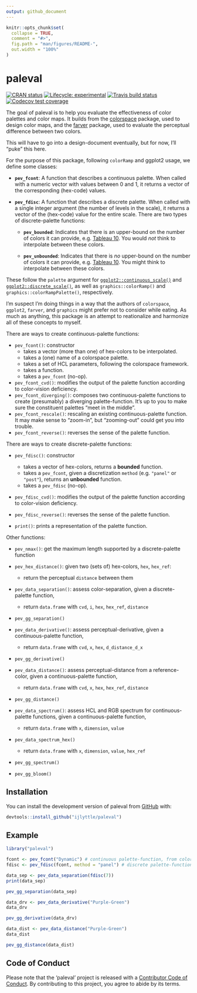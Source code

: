 ```yaml
---
output: github_document
---
```


<!-- README.md is generated from README.Rmd. Please edit that file -->

```r
knitr::opts_chunk$set(
  collapse = TRUE,
  comment = "#>",
  fig.path = "man/figures/README-",
  out.width = "100%"
)
```
# paleval

<!-- badges: start -->
[![CRAN status](https://www.r-pkg.org/badges/version/paleval)](https://CRAN.R-project.org/package=paleval)
[![Lifecycle: experimental](https://img.shields.io/badge/lifecycle-experimental-orange.svg)](https://www.tidyverse.org/lifecycle/#experimental)
[![Travis build status](https://travis-ci.org/ijlyttle/paleval.svg?branch=master)](https://travis-ci.org/ijlyttle/paleval)
[![Codecov test coverage](https://codecov.io/gh/ijlyttle/paleval/branch/master/graph/badge.svg)](https://codecov.io/gh/ijlyttle/paleval?branch=master)
<!-- badges: end -->

The goal of paleval is to help you evaluate the effectiveness of color palettes and color maps. It builds from the [colorspace](http://colorspace.r-forge.r-project.org) package, used to design color maps, and the [farver](https://github.com/thomasp85/farver) package, used to evaluate the perceptual difference between two colors.

This will have to go into a design-document eventually, but for now, I'll "puke" this here.

For the purpose of this package, following `colorRamp` and ggplot2 usage, we define some classes:

- **`pev_fcont`**: A function that describes a continuous palette. When called with a numeric vector with values between 0 and 1, it returns a vector of the corresponding (hex-code) values.

- **`pev_fdisc`**: A function that describes a discrete palette. When called with a single integer argument (the number of levels in the scale), it returns a vector of the (hex-code) value for the entire scale. There are two types of discrete-palette functions:

  - **`pev_bounded`**: Indicates that there is an upper-bound on the number of colors it can provide, e.g. [Tableau 10](https://www.tableau.com/about/blog/2016/7/colors-upgrade-tableau-10-56782). You would *not* think to interpolate between these colors.
  
  - **`pev_unbounded`**: Indicates that there is *no* upper-bound on the number of colors it can provide, e.g. [Tableau 10](https://www.tableau.com/about/blog/2016/7/colors-upgrade-tableau-10-56782). You might think to interpolate between these colors.

These follow the `palette` argument for [`ggplot2::continuous_scale()`](https://ggplot2.tidyverse.org/reference/continuous_scale.html) and [`ggplot2::discrete_scale()`](https://ggplot2.tidyverse.org/reference/discrete_scale.html), as well as `graphics::colorRamp()` and `graphics::colorRampPalette()`, respectively. 

I'm suspect I'm doing things in a way that the authors of `colorspace`, `ggplot2`, `farver`, and `graphics` might prefer not to consider while eating. As much as anything, this package is an attempt to reationalize and harmonize all of these concepts to myself. 

There are ways to create continuous-palette functions:

 * `pev_fcont()`: constructor
    * takes a vector (more than one) of hex-colors to be interpolated. 
    * takes a (one) name of a colorspace palette.
    * takes a set of HCL parameters, following the colorspace framework. 
    * takes a function.
    * takes a `pev_fcont` (no-op).
    
 * `pev_fcont_cvd()`: modifies the output of the palette function according to color-vision deficiency.
 * `pev_fcont_diverging()`: composes two continuous-palette functions to create (presumably) a diverging palette-function. 
   It's up to you to make sure the constituent palettes "meet in the middle". 
 * `pev_fcont_rescale()`: rescaling an existing continuous-palette function. It may make sense to "zoom-in", but "zooming-out" could get you into trouble. 
 * `pev_fcont_reverse()`: reverses the sense of the palette function.
 
There are ways to create discrete-palette functions:
 
 * `pev_fdisc()`: constructor 
   * takes a vector of hex-colors, returns a **bounded** function.
   * takes a `pev_fcont`, given a discretization `method` (e.g. `"panel"` or `"post"`), returns an **unbounded** function.
   * takes a `pev_fdisc` (no-op).
  
 * `pev_fdisc_cvd()`: modifies the output of the palette function according to color-vision deficiency.
 * `pev_fdisc_reverse()`: reverses the sense of the palette function.

 * `print()`: prints a representation of the palette function.
 
Other functions:

- `pev_nmax()`: get the maximum length supported by a discrete-palette function

* `pev_hex_distance()`: given two (sets of) hex-colors, `hex`, `hex_ref`:
    - return the perceptual `distance` between them 
    
* `pev_data_separation()`: assess color-separation, given a discrete-palette function,
    - return `data.frame` with `cvd`, `i`, `hex`, `hex_ref`, `distance`
* `pev_gg_separation()`

* `pev_data_derivative()`: assess perceptual-derivative, given a continuous-palette function,
    - return `data.frame` with `cvd`, `x`, `hex`, `d_distance_d_x`
* `pev_gg_derivative()`

* `pev_data_distance()`: assess perceptual-distance from a reference-color, given a continuous-palette function,
    - return `data.frame` with `cvd`, `x`, `hex`, `hex_ref`, `distance`
* `pev_gg_distance()`

- `pev_data_spectrum()`: assess HCL and RGB spectrum for continuous-palette functions, given a continuous-palette function,
    - return `data.frame` with `x`, `dimension`, `value`
- `pev_data_spectrum_hex()`
    - return `data.frame` with `x`, `dimension`, `value`, `hex_ref`
- `pev_gg_spectrum()`
- `pev_gg_bloom()`
 
## Installation

You can install the development version of paleval from [GitHub](https://github.com/ijlyttle/paleval) with:

``` r
devtools::install_github("ijlyttle/paleval")
```

<!--
You can install the released version of paleval from [CRAN](https://CRAN.R-project.org) with:

``` r
install.packages("paleval")
```
-->

## Example

```r
library("paleval")

fcont <- pev_fcont("Dynamic") # continuous palette-function, from colorspace
fdisc <- pev_fdisc(fcont, method = "panel") # discrete palette-function

data_sep <- pev_data_separation(fdisc(7))
print(data_sep)

pev_gg_separation(data_sep)
```

```r
data_drv <- pev_data_derivative("Purple-Green")
data_drv

pev_gg_derivative(data_drv)
```


```r
data_dist <- pev_data_distance("Purple-Green")
data_dist

pev_gg_distance(data_dist)
```

## Code of Conduct

Please note that the 'paleval' project is released with a
[Contributor Code of Conduct](CODE_OF_CONDUCT.md).
By contributing to this project, you agree to abide by its terms.
